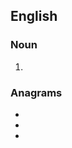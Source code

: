 ==English==

===Noun===
{{head|en|noun plural form}}

# {{plural of|avenger|lang=en}}

===Anagrams===
* {{l|en|engraves}}
* {{l|en|nerve gas}}
* {{l|en|vernages}}
